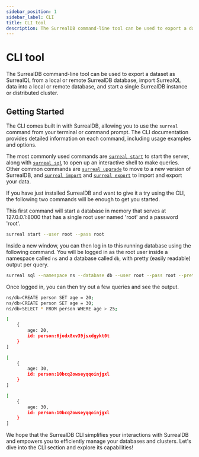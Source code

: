 ```yaml
---
sidebar_position: 1
sidebar_label: CLI
title: CLI tool
description: The SurrealDB command-line tool can be used to export a dataset as SurrealQL from a local or remote SurrealDB database, import SurrealQL data into a local or remote database, and start a single SurrealDB instance or distributed cluster.
---
```


# CLI tool

The SurrealDB command-line tool can be used to export a dataset as SurrealQL from a local or remote SurrealDB database, import SurrealQL data into a local or remote database, and start a single SurrealDB instance or distributed cluster.

## Getting Started

The CLI comes built in with SurrealDB, allowing you to use the `surreal` command from your terminal or command prompt. The CLI documentation provides detailed information on each command, including usage examples and options.

The most commonly used commands are [`surreal start`](/docs/surrealdb/cli/start) to start the server, along with [`surreal sql`](/docs/surrealdb/cli/sql) to open up an interactive shell to make queries. Other common commands are [`surreal upgrade`]() to move to a new version of SurrealDB, and [`surreal import`](/docs/surrealdb/cli/import) and [`surreal export`](/docs/surrealdb/cli/export) to import and export your data.

If you have just installed SurrealDB and want to give it a try using the CLI, the following two commands will be enough to get you started.

This first command will start a database in memory that serves at 127.0.0.1:8000 that has a single root user named 'root' and a password 'root'.

```bash
surreal start --user root --pass root
```

Inside a new window, you can then log in to this running database using the following command. You will be logged in as the root user inside a namespace called `ns` and a database called `db`, with pretty (easily readable) output per query.

```bash
surreal sql --namespace ns --database db --user root --pass root --pretty
```

Once logged in, you can then try out a few queries and see the output.

```bash
ns/db>CREATE person SET age = 20;
ns/db>CREATE person SET age = 30;
ns/db>SELECT * FROM person WHERE age > 25;
```

```bash title="Output"
[
	{
		age: 20,
		id: person:6jodx8xv39jsxdgykt0t
	}
]

[
	{
		age: 30,
		id: person:10bcq2owseyqqoinjgxl
	}
]

[
	{
		age: 30,
		id: person:10bcq2owseyqqoinjgxl
	}
]
```

We hope that the SurrealDB CLI simplifies your interactions with SurrealDB and empowers you to efficiently manage your databases and clusters. Let's dive into the CLI section and explore its capabilities!
